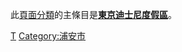 此[[頁面分類|頁面分類]]的主條目是'''[[東京迪士尼度假區|東京迪士尼度假區]]'''。
{{Commonscat|Tokyo Disney Resort}}

[[Category:迪士尼度假區及主題公園|T]]
[[Category:浦安市|Category:浦安市]]
